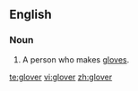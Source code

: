 ==English==

===Noun===
{{en-noun}}

#A person who makes [[glove]]s.

[[te:glover]]
[[vi:glover]]
[[zh:glover]]